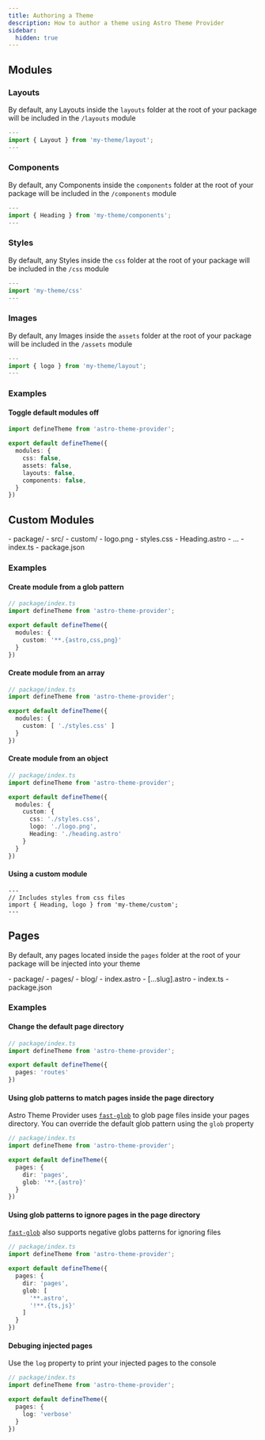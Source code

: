 ```yaml
---
title: Authoring a Theme
description: How to author a theme using Astro Theme Provider
sidebar:
  hidden: true
---
```


## Modules

### Layouts

By default, any Layouts inside the `layouts` folder at the root of your package will be included in the `/layouts` module

```ts
---
import { Layout } from 'my-theme/layout';
---
```

### Components

By default, any Components inside the `components` folder at the root of your package will be included in the `/components` module

```ts
---
import { Heading } from 'my-theme/components';
---
```

### Styles

By default, any Styles inside the `css` folder at the root of your package will be included in the `/css` module

```ts
---
import 'my-theme/css'
---
```

### Images

By default, any Images inside the `assets` folder at the root of your package will be included in the `/assets` module

```ts
---
import { logo } from 'my-theme/layout';
---
```

### Examples

#### Toggle default modules off

```ts
import defineTheme from 'astro-theme-provider';

export default defineTheme({
  modules: {
    css: false,
    assets: false,
    layouts: false,
    components: false,
  }
})
```

## Custom Modules

<FileTree>
- package/
  - src/
    - custom/
      - logo.png
      - styles.css
      - Heading.astro
  - ...
  - index.ts
  - package.json
</FileTree>

### Examples

#### Create module from a glob pattern

```ts
// package/index.ts
import defineTheme from 'astro-theme-provider';

export default defineTheme({
  modules: {
    custom: '**.{astro,css,png}'
  }
})
```

#### Create module from an array

```ts
// package/index.ts
import defineTheme from 'astro-theme-provider';

export default defineTheme({
  modules: {
    custom: [ './styles.css' ]
  }
})
```

#### Create module from an object

```ts
// package/index.ts
import defineTheme from 'astro-theme-provider';

export default defineTheme({
  modules: {
    custom: {
      css: './styles.css',
      logo: './logo.png',
      Heading: './heading.astro'
    }
  }
})
```

#### Using a custom module

```astro
---
// Includes styles from css files
import { Heading, logo } from 'my-theme/custom';
---
```

## Pages

By default, any pages located inside the `pages` folder at the root of your package will be injected into your theme

<FileTree>
- package/
  - pages/
    - blog/
      - index.astro
      - [...slug].astro
  - index.ts
  - package.json
</FileTree>

### Examples

#### Change the default page directory

```ts "'routes'"
// package/index.ts
import defineTheme from 'astro-theme-provider';

export default defineTheme({
  pages: 'routes'
})
```

#### Using glob patterns to match pages inside the page directory

Astro Theme Provider uses [`fast-glob`](https://www.npmjs.com/package/fast-glob) to glob page files inside your pages directory. You can override the default glob pattern using the `glob` property

```ts "'**.{astro}'"
// package/index.ts
import defineTheme from 'astro-theme-provider';

export default defineTheme({
  pages: {
    dir: 'pages',
    glob: '**.{astro}'
  }
})
```

#### Using glob patterns to ignore pages in the page directory

[`fast-glob`](https://www.npmjs.com/package/fast-glob) also supports negative globs patterns for ignoring files

```ts "'!**.{ts,js}'"
// package/index.ts
import defineTheme from 'astro-theme-provider';

export default defineTheme({
  pages: {
    dir: 'pages',
    glob: [
      '**.astro', 
      '!**.{ts,js}'
    ]
  }
})
```

#### Debuging injected pages

Use the  `log` property to print your injected pages to the console

```ts "'verbose'"
// package/index.ts
import defineTheme from 'astro-theme-provider';

export default defineTheme({
  pages: {
    log: 'verbose'
  }
})
```